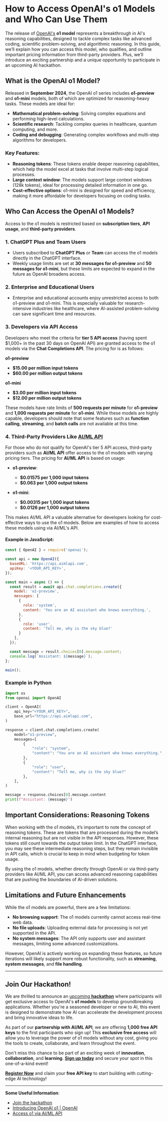 # How to Access OpenAI's o1 Models and Who Can Use Them

The release of [OpenAI's](https://lablab.ai/tech/openai) **o1 model** represents a breakthrough in AI's reasoning capabilities, designed to tackle complex tasks like advanced coding, scientific problem-solving, and algorithmic reasoning. In this guide, we’ll explain how you can access this model, who qualifies, and outline important pricing information from third-party providers. Plus, we’ll introduce an exciting partnership and a unique opportunity to participate in an upcoming AI hackathon.

## What is the OpenAI o1 Model?

Released in **September 2024**, the OpenAI o1 series includes **o1-preview** and **o1-mini** models, both of which are optimized for reasoning-heavy tasks. These models are ideal for:
- **Mathematical problem-solving**: Solving complex equations and performing high-level calculations.
- **Scientific research**: Tackling complex queries in healthcare, quantum computing, and more.
- **Coding and debugging**: Generating complex workflows and multi-step algorithms for developers.

### Key Features:
- **Reasoning tokens**: These tokens enable deeper reasoning capabilities, which help the model excel at tasks that involve multi-step logical processes.
- **Large context window**: The models support large context windows (128k tokens), ideal for processing detailed information in one go.
- **Cost-effective options**: o1-mini is designed for speed and efficiency, making it more affordable for developers focusing on coding tasks.
## Who Can Access the OpenAI o1 Models?

Access to the o1 models is restricted based on **subscription tiers**, **API usage**, and **third-party providers**.

### 1. **ChatGPT Plus and Team Users**
   - Users subscribed to **ChatGPT Plus** or **Team** can access the o1 models directly in the ChatGPT interface.
   - Weekly usage limits are set at **30 messages for o1-preview** and **50 messages for o1-mini**, but these limits are expected to expand in the future as OpenAI broadens access.

### 2. **Enterprise and Educational Users**
   - Enterprise and educational accounts enjoy unrestricted access to both o1-preview and o1-mini. This is especially valuable for research-intensive industries like healthcare, where AI-assisted problem-solving can save significant time and resources.

### 3. **Developers via API Access**
   Developers who meet the criteria for **tier 5 API access** (having spent $1,000+ in the past 30 days on OpenAI API) are granted access to the o1 models via the **Chat Completions API**. The pricing for is as follows:
   
  **o1-preview** 
   - **$15.00 per million input tokens**
   - **$60.00 per million output tokens**
   
   **o1-mini** 
   - **$3.00 per million input tokens**
   - **$12.00 per million output tokens**
   
   These models have rate limits of **500 requests per minute** for **o1-preview** and **1,000 requests per minute** for **o1-mini**. While these models are highly capable, developers should note that some features such as **function calling**, **streaming**, and **batch calls** are not available at this time.

### 4. **Third-Party Providers Like [AI/ML API](https://lablab.ai/tech/aiml-api)**
   For those who do not qualify for OpenAI's tier 5 API access, third-party providers such as **AI/ML API** offer access to the o1 models with varying pricing tiers. The pricing for **AI/ML API** is based on usage:

   - **o1-preview**:
     - **$0.01575 per 1,000 input tokens**
     - **$0.063 per 1,000 output tokens**

   - **o1-mini**:
     - **$0.00315 per 1,000 input tokens**
     - **$0.0126 per 1,000 output tokens**

   This makes AI/ML API a valuable alternative for developers looking for cost-effective ways to use the o1 models. Below are examples of how to access these models using via AI/ML's API.

#### Example in JavaScript:

```javascript
const { OpenAI } = require('openai');

const api = new OpenAI({
  baseURL: 'https://api.aimlapi.com',
  apiKey: '<YOUR_API_KEY>',
});

const main = async () => {
  const result = await api.chat.completions.create({
    model: 'o1-preview',
    messages: [
      {
        role: 'system',
        content: 'You are an AI assistant who knows everything.',
      },
      {
        role: 'user',
        content: 'Tell me, why is the sky blue?'
      }
    ],
  });

  const message = result.choices[0].message.content;
  console.log(`Assistant: ${message}`);
};

main();
```

### Example in Python

```py
import os
from openai import OpenAI

client = OpenAI(
    api_key="<YOUR_API_KEY>",
    base_url="https://api.aimlapi.com",
)

response = client.chat.completions.create(
    model="o1-preview",
    messages=[
        {
            "role": "system",
            "content": "You are an AI assistant who knows everything.",
        },
        {
            "role": "user",
            "content": "Tell me, why is the sky blue?"
        },
    ],
)

message = response.choices[0].message.content
print(f"Assistant: {message}")
```
## Important Considerations: Reasoning Tokens

When working with the o1 models, it’s important to note the concept of reasoning tokens. These are tokens that are processed during the model’s internal reasoning but are not visible in the API responses. However, these tokens still count towards the output token limit. In the ChatGPT interface, you may see these intermediate reasoning steps, but they remain invisible in API calls, which is crucial to keep in mind when budgeting for token usage.

By using the o1 models, whether directly through OpenAI or via third-party providers like AI/ML API, you can access advanced reasoning capabilities that are pushing the boundaries of AI-driven solutions.

## Limitations and Future Enhancements

While the o1 models are powerful, there are a few limitations:
- **No browsing support**: The o1 models currently cannot access real-time web data.
- **No file uploads**: Uploading external data for processing is not yet supported in the API.
- **No system messages**: The API only supports user and assistant messages, limiting some advanced customizations.

However, OpenAI is actively working on expanding these features, so future iterations will likely support more robust functionality, such as **streaming**, **system messages**, and **file handling**.

---


## **Join Our Hackathon!**


We are thrilled to announce an [upcoming **hackathon**](https://lablab.ai/event/strawberry-reasoning-with-o1) where participants will get exclusive access to OpenAI's **o1 models** to develop groundbreaking applications. Whether you're a seasoned developer or new to AI, this event is designed to demonstrate how AI can accelerate the development process and bring innovative ideas to life.

As part of our **partnership with AI/ML API**, we are offering **1,000 free API keys** to the first participants who sign up! This **exclusive free access** will allow you to leverage the power of o1 models without any cost, giving you the tools to create, collaborate, and learn throughout the event.

Don't miss this chance to be part of an exciting week of **innovation**, **collaboration**, and **learning**. [**Sign up today**](https://lablab.ai/event/strawberry-reasoning-with-o1) and secure your spot in this one-of-a-kind event!

[**Register Now**](https://lablab.ai/event/strawberry-reasoning-with-o1) and claim your **free API key** to start building with cutting-edge AI technology!

---
**Some Useful Information**:

- [Join the hackathon](https://lablab.ai/event/strawberry-reasoning-with-o1)
- [Introducing OpenAI o1 | OpenAI](https://openai.com/index/introducing-openai-o1-preview/) 
- [Access o1 via AI/ML API](https://aimlapi.com/models/openai-o1-preview-api)
